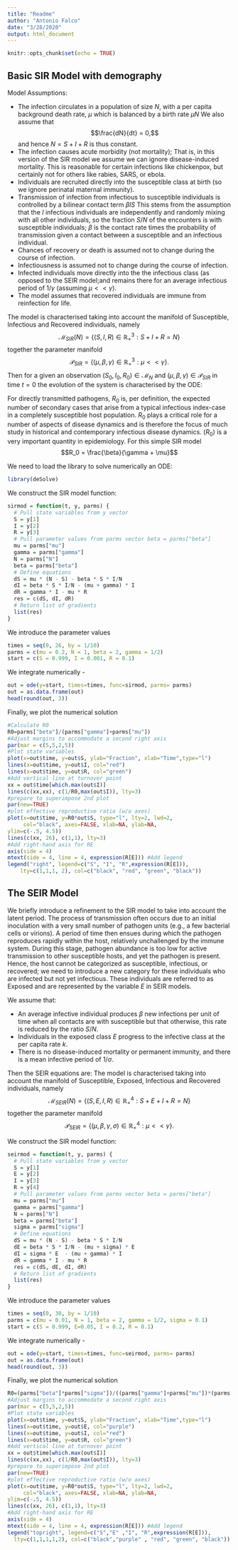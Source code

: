 ```yaml
---
title: "Readme"
author: "Antonio Falco"
date: "3/28/2020"
output: html_document
---
```


```r
knitr::opts_chunk$set(echo = TRUE)
```

## Basic SIR Model with demography

Model Assumptions:

- The infection circulates in a population of size $N,$ with a per capita background death rate, $\mu$ which is balanced by a birth rate $\mu N$ We also assume that $$\frac{dN}{dt} = 0,$$ and hence $N = S + I + R$ is thus constant.
- The infection causes acute morbidity (not mortality); That is, in this version of the SIR model we assume we can ignore disease-induced mortality. This is reasonable for certain infections like chickenpox, but certainly not for others like rabies, SARS, or ebola.
- Individuals are recruited directly into the susceptible class at birth (so we ignore perinatal maternal immunity).
- Transmission of infection from infectious to susceptible individuals is controlled by a bilinear contact term $\beta I S$ This stems from the assumption that the $I$ infectious individuals are independently and randomly mixing with all other individuals, so the fraction $S/N$ of the encounters is with susceptible individuals; $\beta$ is the contact rate times the probability of transmission given a contact between a susceptible and an infectious individual.
- Chances of recovery or death is assumed not to change during the course of infection.
- Infectiousness is assumed not to change during the course of infection.
- Infected individuals move directly into the the infectious class (as opposed to the SEIR model;and remains there for an average infectious period of $1/\gamma$ (assuming $\mu << \gamma$).
- The model assumes that recovered individuals are immune from reinfection for
life.

The model is characterised taking into account the manifold of Susceptible, Infectious and Recovered individuals, namely
$$
\mathcal{M}_{SIR}(N) = \{(S,I,R) \in \mathbb{R}_+^3 : S+I+R = N\}
$$
together the parameter manifold
$$
\mathcal{P}_{SIR} = \{(\mu,\beta,\gamma) \in \mathbb{R}_+^3: \mu << \gamma\}.
$$
Then for a given an observation $(S_0,I_0,R_0) \in \mathcal{M}_N$ and $(\mu,\beta,\gamma) \in \mathcal{P}_{SIR}$ in time $t=0$ the
evolution of the system is characterised by the ODE:
\begin{align}
\dot{S}(t) & = \mu(N-S)-\beta S \frac{I}{N}, \label{SIR1}\\
\dot{I}(t) & = \beta S \frac{I}{N} - (\mu + \gamma)I, \label{SIR2}\\
\dot{R}(t) & = \gamma I - \mu R \label{SIR3}
\end{align}

For directly transmitted pathogens, $R_0$ is, per definition, the expected number of secondary cases that arise from a typical infectious index-case in a completely susceptible host population. $R_0$ plays a critical role for a number of aspects of disease dynamics and is therefore the focus of much study in historical and contemporary infectious disease dynamics. $(R_0)$ is a very important quantity in epidemiology. For this simple SIR model $$R_0 = \frac{\beta}{\gamma + \mu}$$

We need to load the library to solve numerically an ODE:

```r
library(deSolve)
```

We construct the SIR model function:

```r
sirmod = function(t, y, parms) {
  # Pull state variables from y vector
  S = y[1]
  I = y[2]
  R = y[3]
  # Pull parameter values from parms vector beta = parms["beta"]
  mu = parms["mu"]
  gamma = parms["gamma"]
  N = parms["N"]
  beta = parms["beta"]
  # Define equations
  dS = mu * (N - S) - beta * S * I/N
  dI = beta * S * I/N - (mu + gamma) * I 
  dR = gamma * I - mu * R
  res = c(dS, dI, dR)
  # Return list of gradients
  list(res)
}
```

We introduce the parameter values

```r
times = seq(0, 26, by = 1/10)
parms = c(mu = 0.2, N = 1, beta = 2, gamma = 1/2)
start = c(S = 0.999, I = 0.001, R = 0.1)
```



We integrate numerically \eqref{SIR1}-\eqref{SIR3}


```r
out = ode(y=start, times=times, func=sirmod, parms= parms)
out = as.data.frame(out) 
head(round(out, 3))
```

Finally, we plot the numerical solution

```r
#Calculate R0
R0=parms["beta"]/(parms["gamma"]+parms["mu"])
#Adjust margins to accommodate a second right axis
par(mar = c(5,5,2,5))
#Plot state variables
plot(x=out$time, y=out$S, ylab="Fraction", xlab="Time",type="l")
lines(x=out$time, y=out$I, col="red") 
lines(x=out$time, y=out$R, col="green") 
#Add vertical line at turnover point 
xx = out$time[which.max(out$I)] 
lines(c(xx,xx), c(1/R0,max(out$I)), lty=3)
#prepare to superimpose 2nd plot
par(new=TRUE)
#plot effective reproductive ratio (w/o axes) 
plot(x=out$time, y=R0*out$S, type="l", lty=2, lwd=2,
     col="black", axes=FALSE, xlab=NA, ylab=NA,
ylim=c(-.5, 4.5))
lines(c(xx, 26), c(1,1), lty=3)
#Add right-hand axis for RE
axis(side = 4)
mtext(side = 4, line = 4, expression(R[E])) #Add legend
legend("right", legend=c("S", "I", "R",expression(R[E])), 
	lty=c(1,1,1, 2), col=c("black", "red", "green", "black"))
```

## The SEIR Model

We briefly introduce a refinement to the SIR model to take into account the latent period. The process of transmission often occurs due to an initial inoculation with a very small number of pathogen units (e.g., a few bacterial cells or virions). A period of time then ensues during which the pathogen reproduces rapidly within the host, relatively unchallenged by the immune system. During this stage, pathogen abundance is too low for active transmission to other susceptible hosts, and yet the pathogen is present. Hence, the host cannot be categorized as susceptible, infectious, or recovered; we need to introduce a new category for these individuals who are infected but not yet infectious. These individuals are referred to as Exposed and are represented by the variable $E$ in SEIR models.

We assume that:

- An average infective individual produces $\beta$ new infections per unit of time when all contacts are with susceptible but that otherwise, this rate is reduced by the ratio $S/N$.
- Individuals in the exposed class $E$ progress to the infective class at the per capita rate $k.$
- There is no disease-induced mortality or permanent immunity, and there is a mean infective period of $1/\sigma.$

Then the SEIR equations are:
\begin{align}
\dot{S}(t) & = \mu(N-S)-\beta S \frac{I}{N}, \label{SEIR1}\\
\dot{E}(t) & = \beta S \frac{I}{N} - (\mu+\sigma)E, \label{SEIR2} \\
\dot{I}(t) & = \sigma E - (\mu + \gamma)I, \label{SEIR3}\\
\dot{R}(t) & = \gamma I - \mu R \label{SEIR4}
\end{align}
The model is characterised taking into account the manifold of Susceptible, Exposed, Infectious and Recovered individuals, namely
$$
\mathcal{M}_{SEIR}(N) = \{(S,E,I,R) \in \mathbb{R}_+^4 : S+E+I+R = N\}
$$
together the parameter manifold
$$
\mathcal{P}_{SEIR} = \{(\mu,\beta,\gamma,\sigma) \in \mathbb{R}_+^4: \mu << \gamma\}.
$$

We construct the SIR model function:

```r
seirmod = function(t, y, parms) {
  # Pull state variables from y vector
  S = y[1]
  E = y[2]
  I = y[3]
  R = y[4]
  # Pull parameter values from parms vector beta = parms["beta"]
  mu = parms["mu"]
  gamma = parms["gamma"]
  N = parms["N"]
  beta = parms["beta"]
  sigma = parms["sigma"]
  # Define equations
  dS = mu * (N - S) - beta * S * I/N
  dE = beta * S * I/N - (mu + sigma) * E
  dI = sigma * E  - (mu + gamma) * I 
  dR = gamma * I - mu * R
  res = c(dS, dE, dI, dR)
  # Return list of gradients
  list(res)
}
```

We introduce the parameter values

```r
times = seq(0, 30, by = 1/10)
parms = c(mu = 0.01, N = 1, beta = 2, gamma = 1/2, sigma = 0.1)
start = c(S = 0.999, E=0.05, I = 0.2, R = 0.1)
```

We integrate numerically \eqref{SIR1}-\eqref{SIR3}


```r
out = ode(y=start, times=times, func=seirmod, parms= parms)
out = as.data.frame(out) 
head(round(out, 3))
```

Finally, we plot the numerical solution

```r
R0=(parms["beta"]*parms["sigma"])/((parms["gamma"]+parms["mu"])*(parms["sigma"]+parms["mu"]))
#Adjust margins to accommodate a second right axis
par(mar = c(5,5,2,5))
#Plot state variables
plot(x=out$time, y=out$S, ylab="Fraction", xlab="Time",type="l")
lines(x=out$time, y=out$E, col="purple") 
lines(x=out$time, y=out$I, col="red") 
lines(x=out$time, y=out$R, col="green") 
#Add vertical line at turnover point 
xx = out$time[which.max(out$I)] 
lines(c(xx,xx), c(1/R0,max(out$I)), lty=3)
#prepare to superimpose 2nd plot
par(new=TRUE)
#plot effective reproductive ratio (w/o axes) 
plot(x=out$time, y=R0*out$S, type="l", lty=2, lwd=2,
     col="black", axes=FALSE, xlab=NA, ylab=NA,
ylim=c(-.5, 4.5))
lines(c(xx, 26), c(1,1), lty=3)
#Add right-hand axis for RE
axis(side = 4)
mtext(side = 4, line = 4, expression(R[E])) #Add legend
legend("topright", legend=c("S","E" ,"I", "R",expression(R[E])), 
  lty=c(1,1,1,1,2), col=c("black","purple" , "red", "green", "black"))
```
